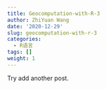 ```yaml
---
title: Geocomputation-with-R-3
author: ZhiYuan Wang
date: '2020-12-29'
slug: geocomputation-with-r-3
categories:
  - R语言
tags: []
weight: 1
---
```


Try add another post.